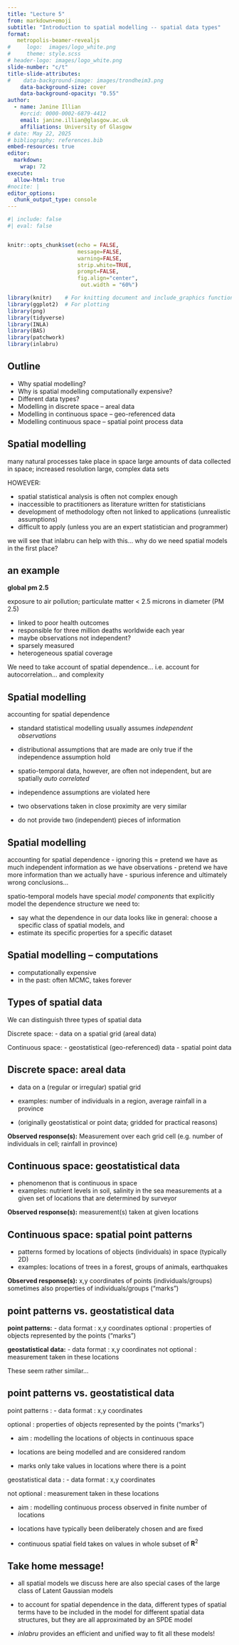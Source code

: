 ```yaml
---
title: "Lecture 5"
from: markdown+emoji
subtitle: "Introduction to spatial modelling -- spatial data types" 
format:
   metropolis-beamer-revealjs
#     logo:  images/logo_white.png
#     theme: style.scss
# header-logo: images/logo_white.png
slide-number: "c/t"
title-slide-attributes:
#    data-background-image: images/trondheim3.png
    data-background-size: cover
    data-background-opacity: "0.55"
author:
  - name: Janine Illian
    #orcid: 0000-0002-6879-4412
    email: janine.illian@glasgow.ac.uk
    affiliations: University of Glasgow
# date: May 22, 2025
# bibliography: references.bib
embed-resources: true
editor: 
  markdown: 
    wrap: 72
execute:
  allow-html: true
#nocite: |
editor_options: 
  chunk_output_type: console
---
```



```r
#| include: false
#| eval: false


knitr::opts_chunk$set(echo = FALSE,  
                      message=FALSE, 
                      warning=FALSE, 
                      strip.white=TRUE, 
                      prompt=FALSE,
                      fig.align="center",
                       out.width = "60%")

library(knitr)    # For knitting document and include_graphics function
library(ggplot2)  # For plotting
library(png) 
library(tidyverse)
library(INLA)
library(BAS)
library(patchwork)
library(inlabru)

```

## Outline

- Why spatial modelling?
- Why is spatial modelling computationally expensive?
- Different data types?
- Modelling in discrete space -- areal data
- Modelling in continuous space -- geo-referenced data
- Modelling continuous space -- spatial point process data

## Spatial modelling
many natural processes take place in space
large amounts of data collected in space; increased resolution large, complex data sets

HOWEVER: 

- spatial statistical analysis is often not complex enough 
- inaccessible to practitioners as literature written for statisticians
- development of methodology often not linked to applications (unrealistic assumptions)
- difficult to apply (unless you are an expert statistician and programmer)

we will see that inlabru can help with this...
\pause
why do we need spatial models in the first place?


## an example

**global pm 2.5**

exposure to air pollution; particulate matter < 2.5 microns in diameter (PM 2.5)

- linked to poor health outcomes
- responsible for three million deaths worldwide each year
- maybe observations not independent?
- sparsely measured
- heterogeneous spatial coverage

We need to take account of spatial dependence... i.e.\ account for autocorrelation... and complexity

## Spatial modelling
accounting for spatial dependence

- standard statistical modelling usually assumes  _independent observations_
- distributional assumptions that are made are only true if the independence assumption hold 

- spatio-temporal data, however, are often not independent, but are spatially _auto correlated_ 
- independence assumptions are violated here 
- two observations taken in close proximity are very similar 
- do not provide two (independent) pieces of information 

## Spatial modelling
accounting for spatial dependence
- ignoring this = pretend we have as much independent information as we have observations 
- pretend we have  more information than we actually have 
- spurious inference and ultimately wrong conclusions...

spatio-temporal models have special _model components_ that explicitly  model the dependence structure we need to:

* say what the dependence in our data looks like in general: choose a specific class of spatial models, and 
* estimate its specific properties for a specific dataset 


## Spatial modelling -- computations
- computationally expensive
- in the past: often MCMC, takes forever

## Types of spatial data

We can distinguish three types of spatial data 

Discrete space:
- data on a spatial grid (areal data)

Continuous space:
- geostatistical (geo-referenced) data 
- spatial point data

## Discrete space: areal data

- data on a (regular or irregular) spatial grid
- examples: number of individuals in a region, average rainfall in a province

- (originally geostatistical or point data; gridded for practical reasons)

**Observed response(s):**
Measurement over each grid cell (e.g.\ number of individuals in cell; rainfall in province)

## Continuous space: geostatistical data 

- phenomenon that is continuous in space
- examples: nutrient levels in soil, salinity in the sea
measurements at a given set of locations that are determined by surveyor

**Observed response(s):**
measurement(s) taken at given locations

## Continuous space: spatial point patterns
- patterns formed by locations of objects (individuals) in space (typically 2D)
- examples: locations of trees in a forest, groups of animals, earthquakes

**Observed response(s):**
x,y coordinates of points (individuals/groups)
sometimes also properties of individuals/groups (“marks")

## point patterns vs. geostatistical data

**point patterns:**
- data format : x,y coordinates
optional : properties of objects represented by the points (“marks”)

**geostatistical data:**
- data format : x,y coordinates
not optional : measurement taken in these locations 

These seem rather similar...

## point patterns vs. geostatistical data

point patterns :
- data format : x,y coordinates

optional : properties of objects represented by the points (“marks”)

-  aim : modelling the locations of objects in continuous space

- locations are being modelled and are considered random

- marks only take values in locations where there is a point

geostatistical data :
- data format : x,y coordinates

not optional : measurement taken in these locations

- aim : modelling continuous process observed in finite number of locations

- locations have typically been deliberately chosen and are fixed

- continuous spatial field takes on values in whole subset of $\mathbf R^ 2$




## Take home message!

- all spatial models we discuss here are also special cases of the large class of Latent Gaussian models

- to account for spatial dependence in the data, different types of spatial terms have to be included in the model for different spatial data structures, but they are all approximated by an SPDE model  

- _inlabru_ provides an efficient and  unified  way to fit all these models!


